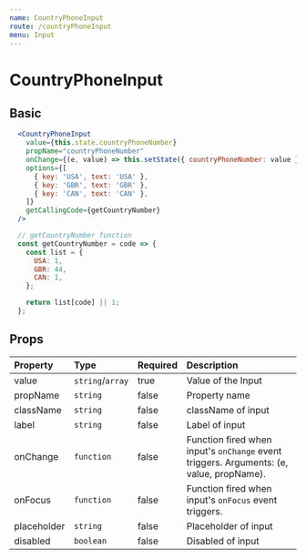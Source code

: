 ```yaml
---
name: CountryPhoneInput
route: /countryPhoneInput
menu: Input
---
```


# CountryPhoneInput


## Basic
<CountryPhoneInputContainer />

```jsx
  <CountryPhoneInput
    value={this.state.countryPhoneNumber}
    propName="countryPhoneNumber"
    onChange={(e, value) => this.setState({ countryPhoneNumber: value })}
    options={[
      { key: 'USA', text: 'USA' },
      { key: 'GBR', text: 'GBR' },
      { key: 'CAN', text: 'CAN' },
    ]}
    getCallingCode={getCountryNumber}
  />

  // getCountryNumber function
  const getCountryNumber = code => {
    const list = {
      USA: 1,
      GBR: 44,
      CAN: 1,
    };

    return list[code] || 1;
  };
```

## Props

| Property | Type | Required | Description |
| :------- | :--- | :------- |  :---------- |
| value    | `string`/`array` | true | Value of the Input |
| propName    | `string` | false   | Property name |
| className    | `string` | false   | className of input |
| label    | `string` | false   | Label of input |
| onChange | `function` | false | Function fired when input's `onChange` event triggers. Arguments: (e, value, propName).|
| onFocus | `function` | false | Function fired when input's `onFocus` event triggers.|
| placeholder    | `string` | false  | Placeholder of input |
| disabled    | `boolean` | false  | Disabled of input |
